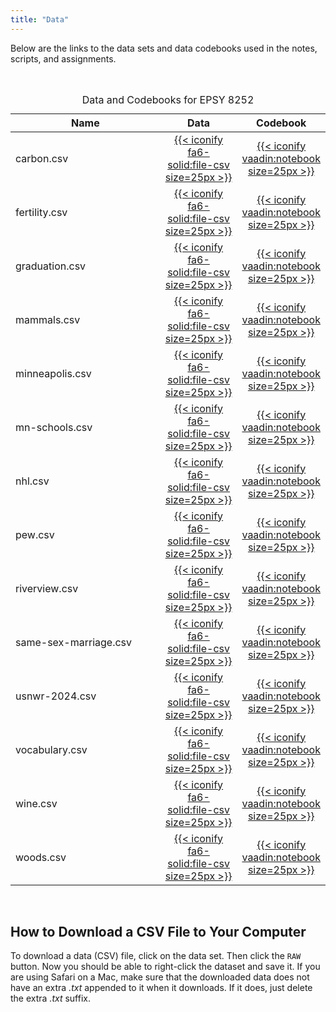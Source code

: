 ```yaml
---
title: "Data"
---
```



Below are the links to the data sets and data codebooks used in the notes, scripts, and assignments. 

<br />

<!-- <br /><span style="margin-left:5px; color:#5a067d;font-size:12px;">*[Updated 01-24-2024]*</span> -->

<table class="table">
<caption>Data and Codebooks for EPSY 8252</caption>

<thead>
<tr>
<th style="width:50%;" id="name">Name</th>
<th style="width:25%;text-align:center;" id="csv">Data</th>
<th style="width:25%;text-align:center;" id="codebook">Codebook</th>
</tr>
</thead>


<tbody>

<tr>
<td headers="name">carbon.csv</td>
<td align="center" style="vertical-align:middle;" headers="csv">
  [{{< iconify fa6-solid:file-csv size=25px >}}](https://raw.githubusercontent.com/zief0002/fluffy-ants/main/data/carbon.csv)
</td>
<td align="center" style="vertical-align:middle;" headers="codebook">
  [{{< iconify vaadin:notebook size=25px >}}](http://zief0002.github.io/fluffy-ants/codebooks/carbon.html)
</td>
</tr>


<tr>
<td headers="name">fertility.csv</td>
<td align="center" style="vertical-align:middle;" headers="csv">
  [{{< iconify fa6-solid:file-csv size=25px >}}](https://raw.githubusercontent.com/zief0002/fluffy-ants/main/data/fertility.csv)
</td>
<td align="center" style="vertical-align:middle;" headers="codebook">
  [{{< iconify vaadin:notebook size=25px >}}](http://zief0002.github.io/fluffy-ants/codebooks/fertility.html)
</td>
</tr>

<tr>
<td headers="name">graduation.csv</td>
<td align="center" style="vertical-align:middle;" headers="csv">
  [{{< iconify fa6-solid:file-csv size=25px >}}]("https://raw.githubusercontent.com/zief0002/fluffy-ants/main/data/graduation.csv)
</td>
<td align="center" style="vertical-align:middle;" headers="codebook">
  [{{< iconify vaadin:notebook size=25px >}}](http://zief0002.github.io/fluffy-ants/codebooks/graduation.html)
</td>
</tr>


<tr>
<td headers="name">mammals.csv</td>
<td align="center" style="vertical-align:middle;" headers="csv">
  [{{< iconify fa6-solid:file-csv size=25px >}}](https://raw.githubusercontent.com/zief0002/fluffy-ants/main/data/mammals.csv)
</td>
<td align="center" style="vertical-align:middle;" headers="codebook">
  [{{< iconify vaadin:notebook size=25px >}}](http://zief0002.github.io/fluffy-ants/codebooks/mammals.html)
</td>
</tr>

<tr>
<td headers="name">minneapolis.csv</td>
<td align="center" style="vertical-align:middle;" headers="csv">
  [{{< iconify fa6-solid:file-csv size=25px >}}](https://raw.githubusercontent.com/zief0002/fluffy-ants/main/data/minneapolis.csv)
</td>
<td align="center" style="vertical-align:middle;" headers="codebook">
  [{{< iconify vaadin:notebook size=25px >}}](http://zief0002.github.io/fluffy-ants/codebooks/minneapolis.html)
</td>
</tr>


<tr>
<td headers="name">mn-schools.csv</td>
<td align="center" style="vertical-align:middle;" headers="csv">
  [{{< iconify fa6-solid:file-csv size=25px >}}](https://raw.githubusercontent.com/zief0002/fluffy-ants/main/data/mn-schools.csv)
</td>
<td align="center" style="vertical-align:middle;" headers="codebook">
  [{{< iconify vaadin:notebook size=25px >}}](http://zief0002.github.io/fluffy-ants/codebooks/mn-schools.html)
</td>
</tr>


<tr>
<td headers="name">nhl.csv</td>
<td align="center" style="vertical-align:middle;" headers="csv">
  [{{< iconify fa6-solid:file-csv size=25px >}}]("https://raw.githubusercontent.com/zief0002/fluffy-ants/main/data/nhl.csv)
</td>
<td align="center" style="vertical-align:middle;" headers="codebook">
  [{{< iconify vaadin:notebook size=25px >}}](http://zief0002.github.io/fluffy-ants/codebooks/nhl.html)
</td>
</tr>


<tr>
<td headers="name">pew.csv</td>
<td align="center" style="vertical-align:middle;" headers="csv">
  [{{< iconify fa6-solid:file-csv size=25px >}}](https://raw.githubusercontent.com/zief0002/fluffy-ants/main/data/pew.csv)
</td>
<td align="center" style="vertical-align:middle;" headers="codebook">
  [{{< iconify vaadin:notebook size=25px >}}](http://zief0002.github.io/fluffy-ants/codebooks/pew.html)
</td>
</tr>



<tr>
<td headers="name">riverview.csv</td>
<td align="center" style="vertical-align:middle;" headers="csv">
  [{{< iconify fa6-solid:file-csv size=25px >}}](https://raw.githubusercontent.com/zief0002/fluffy-ants/main/data/riverview.csv)
</td>
<td align="center" style="vertical-align:middle;" headers="codebook">
  [{{< iconify vaadin:notebook size=25px >}}](http://zief0002.github.io/fluffy-ants/codebooks/riverview.html)
</td>
</tr>

<tr>
<td headers="name">same-sex-marriage.csv</td>
<td align="center" style="vertical-align:middle;" headers="csv">
  [{{< iconify fa6-solid:file-csv size=25px >}}](https://raw.githubusercontent.com/zief0002/fluffy-ants/main/data/same-sex-marriage.csv)
</td>
<td align="center" style="vertical-align:middle;" headers="codebook">
  [{{< iconify vaadin:notebook size=25px >}}](http://zief0002.github.io/fluffy-ants/codebooks/same-sex-marriage.html)
</td>
</tr>


<tr>
<td headers="name">usnwr-2024.csv</td>
<td align="center" style="vertical-align:middle;" headers="csv">
  [{{< iconify fa6-solid:file-csv size=25px >}}](https://raw.githubusercontent.com/zief0002/fluffy-ants/main/data/usnwr-2024.csv)
</td>
<td align="center" style="vertical-align:middle;" headers="codebook">
  [{{< iconify vaadin:notebook size=25px >}}](http://zief0002.github.io/fluffy-ants/codebooks/usnwr-2024.html)
</td>
</tr>


<tr>
<td headers="name">vocabulary.csv</td>
<td align="center" style="vertical-align:middle;" headers="csv">
  [{{< iconify fa6-solid:file-csv size=25px >}}](https://raw.githubusercontent.com/zief0002/fluffy-ants/main/data/vocabulary.csv)
</td>
<td align="center" style="vertical-align:middle;" headers="codebook">
  [{{< iconify vaadin:notebook size=25px >}}](http://zief0002.github.io/fluffy-ants/codebooks/vocabulary.html)
</td>
</tr>


<tr>
<td headers="name">wine.csv</td>
<td align="center" style="vertical-align:middle;" headers="csv">
  [{{< iconify fa6-solid:file-csv size=25px >}}](https://raw.githubusercontent.com/zief0002/fluffy-ants/main/data/wine.csv)
</td>
<td align="center" style="vertical-align:middle;" headers="codebook">
  [{{< iconify vaadin:notebook size=25px >}}](http://zief0002.github.io/fluffy-ants/codebooks/wine.html)
</td>
</tr>


<tr>
<td headers="name">woods.csv</td>
<td align="center" style="vertical-align:middle;" headers="csv">
  [{{< iconify fa6-solid:file-csv size=25px >}}](https://raw.githubusercontent.com/zief0002/fluffy-ants/main/data/woods.csv)
</td>
<td align="center" style="vertical-align:middle;" headers="codebook">
  [{{< iconify vaadin:notebook size=25px >}}](http://zief0002.github.io/fluffy-ants/codebooks/woods.html)
</td>
</tr>


</tbody>
</table>

<br />


## How to Download a CSV File to Your Computer

To download a data (CSV) file, click on the data set. Then click the `RAW` button. Now you should be able to right-click the dataset and save it. If you are using Safari on a Mac, make sure that the downloaded data does not have an extra *.txt* appended to it when it downloads. If it does, just delete the extra *.txt* suffix.

<br />

